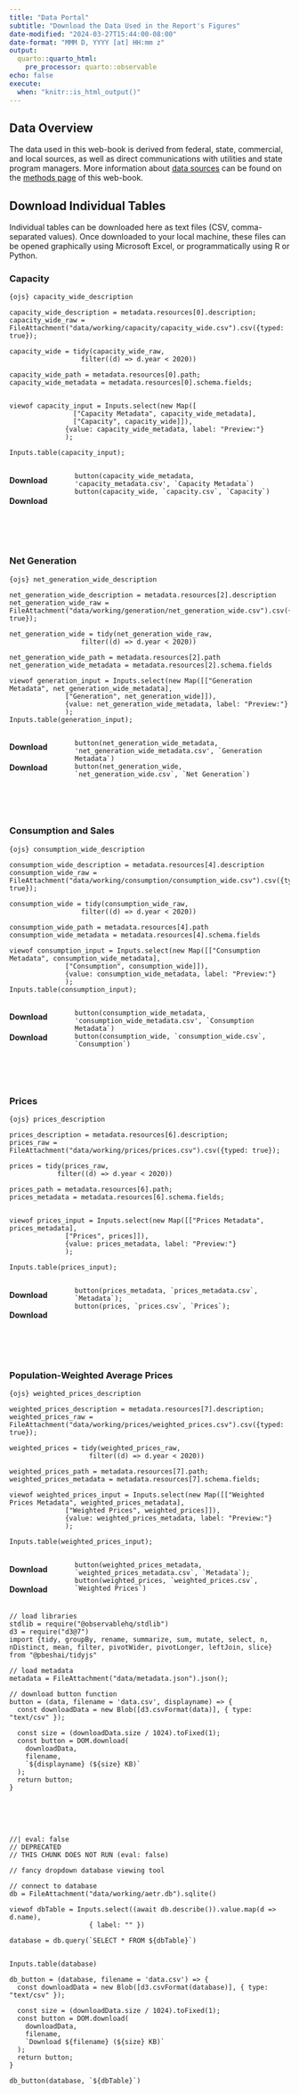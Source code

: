 ```yaml
---
title: "Data Portal"
subtitle: "Download the Data Used in the Report's Figures"
date-modified: "2024-03-27T15:44:00-08:00"
date-format: "MMM D, YYYY [at] HH:mm z"
output:
  quarto::quarto_html:
    pre_processor: quarto::observable
echo: false
execute:
  when: "knitr::is_html_output()"
---
```



## Data Overview
The data used in this web-book is derived from federal, state, commercial, and local sources, as well as direct communications with utilities and state program managers. More information about [data sources](https://acep-uaf.github.io/ak-energy-statistics-2011_2021/) can be found on the [methods page](./methods.html) of this web-book.

## Download Individual Tables
Individual tables can be downloaded here as text files (CSV, comma-separated values). Once downloaded to your local machine, these files can be opened graphically using Microsoft Excel, or programmatically using R or Python. 


### Capacity
`{ojs} capacity_wide_description`

```ojs
capacity_wide_description = metadata.resources[0].description;
capacity_wide_raw = FileAttachment("data/working/capacity/capacity_wide.csv").csv({typed: true});

capacity_wide = tidy(capacity_wide_raw,
                  filter((d) => d.year < 2020))

capacity_wide_path = metadata.resources[0].path;
capacity_wide_metadata = metadata.resources[0].schema.fields;


viewof capacity_input = Inputs.select(new Map([
                ["Capacity Metadata", capacity_wide_metadata], 
                ["Capacity", capacity_wide]]), 
              {value: capacity_wide_metadata, label: "Preview:"}
              );

Inputs.table(capacity_input);

```

:::: {.columns}
::: {.column width="20%"}
#### Download
#### Download
:::
::: {.column width="80%"}
```ojs
button(capacity_wide_metadata, 'capacity_metadata.csv', `Capacity Metadata`)
button(capacity_wide, `capacity.csv`, `Capacity`)
```
:::
:::

<br>
<br>

### Net Generation
`{ojs} net_generation_wide_description `

```ojs
net_generation_wide_description = metadata.resources[2].description
net_generation_wide_raw = FileAttachment("data/working/generation/net_generation_wide.csv").csv({typed: true});

net_generation_wide = tidy(net_generation_wide_raw,
                  filter((d) => d.year < 2020))

net_generation_wide_path = metadata.resources[2].path
net_generation_wide_metadata = metadata.resources[2].schema.fields

viewof generation_input = Inputs.select(new Map([["Generation Metadata", net_generation_wide_metadata], 
              ["Generation", net_generation_wide]]), 
              {value: net_generation_wide_metadata, label: "Preview:"}
              );
Inputs.table(generation_input);

```

:::: {.columns}
::: {.column width="20%"}
#### Download
#### Download
:::
::: {.column width="80%"}
```ojs
button(net_generation_wide_metadata, 'net_generation_wide_metadata.csv', `Generation Metadata`)
button(net_generation_wide, `net_generation_wide.csv`, `Net Generation`)
```
:::
:::

<br>
<br>

### Consumption and Sales
`{ojs} consumption_wide_description`

```ojs
consumption_wide_description = metadata.resources[4].description
consumption_wide_raw = FileAttachment("data/working/consumption/consumption_wide.csv").csv({typed: true});

consumption_wide = tidy(consumption_wide_raw,
                  filter((d) => d.year < 2020))

consumption_wide_path = metadata.resources[4].path
consumption_wide_metadata = metadata.resources[4].schema.fields

viewof consumption_input = Inputs.select(new Map([["Consumption Metadata", consumption_wide_metadata], 
              ["Consumption", consumption_wide]]), 
              {value: consumption_wide_metadata, label: "Preview:"}
              );
Inputs.table(consumption_input);

```

:::: {.columns}
::: {.column width="20%"}
#### Download
#### Download
:::
::: {.column width="80%"}
```ojs
button(consumption_wide_metadata, 'consumption_wide_metadata.csv', `Consumption Metadata`)
button(consumption_wide, `consumption_wide.csv`, `Consumption`)

```
:::
:::

<br>
<br>


### Prices
`{ojs} prices_description `

```ojs
prices_description = metadata.resources[6].description;
prices_raw = FileAttachment("data/working/prices/prices.csv").csv({typed: true});

prices = tidy(prices_raw,
            filter((d) => d.year < 2020))

prices_path = metadata.resources[6].path;
prices_metadata = metadata.resources[6].schema.fields;


viewof prices_input = Inputs.select(new Map([["Prices Metadata", prices_metadata], 
              ["Prices", prices]]), 
              {value: prices_metadata, label: "Preview:"}
              );

Inputs.table(prices_input);

```

:::: {.columns}
::: {.column width="20%"}
#### Download
#### Download
:::
::: {.column width="80%"}
```ojs
button(prices_metadata, `prices_metadata.csv`, `Metadata`);
button(prices, `prices.csv`, `Prices`);
``` 
:::
:::

<br>
<br>

### Population-Weighted Average Prices
`{ojs} weighted_prices_description `

```ojs
weighted_prices_description = metadata.resources[7].description;
weighted_prices_raw = FileAttachment("data/working/prices/weighted_prices.csv").csv({typed: true});

weighted_prices = tidy(weighted_prices_raw,
                    filter((d) => d.year < 2020))

weighted_prices_path = metadata.resources[7].path;
weighted_prices_metadata = metadata.resources[7].schema.fields;

viewof weighted_prices_input = Inputs.select(new Map([["Weighted Prices Metadata", weighted_prices_metadata], 
              ["Weighted Prices", weighted_prices]]), 
              {value: weighted_prices_metadata, label: "Preview:"}
              );

Inputs.table(weighted_prices_input);

```

:::: {.columns}
::: {.column width="20%"}
#### Download
#### Download
:::
::: {.column width="80%"}
```ojs
button(weighted_prices_metadata, `weighted_prices_metadata.csv`, `Metadata`);
button(weighted_prices, `weighted_prices.csv`, `Weighted Prices`)
```
:::
:::




```ojs
// load libraries
stdlib = require("@observablehq/stdlib")
d3 = require("d3@7")
import {tidy, groupBy, rename, summarize, sum, mutate, select, n, nDistinct, mean, filter, pivotWider, pivotLonger, leftJoin, slice} from "@pbeshai/tidyjs"

// load metadata
metadata = FileAttachment("data/metadata.json").json();

```

```ojs
// download button function
button = (data, filename = 'data.csv', displayname) => {
  const downloadData = new Blob([d3.csvFormat(data)], { type: "text/csv" });

  const size = (downloadData.size / 1024).toFixed(1);
  const button = DOM.download(
    downloadData,
    filename,
    `${displayname} (${size} KB)`
  );
  return button;
}

```


<br>
<br>
<br>

```ojs
//| eval: false
// DEPRECATED
// THIS CHUNK DOES NOT RUN (eval: false)

// fancy dropdown database viewing tool

// connect to database
db = FileAttachment("data/working/aetr.db").sqlite()

viewof dbTable = Inputs.select((await db.describe()).value.map(d => d.name), 
                    { label: "" })

database = db.query(`SELECT * FROM ${dbTable}`)


Inputs.table(database)

db_button = (database, filename = 'data.csv') => {
  const downloadData = new Blob([d3.csvFormat(database)], { type: "text/csv" });

  const size = (downloadData.size / 1024).toFixed(1);
  const button = DOM.download(
    downloadData,
    filename,
    `Download ${filename} (${size} KB)`
  );
  return button;
}

db_button(database, `${dbTable}`)
```
